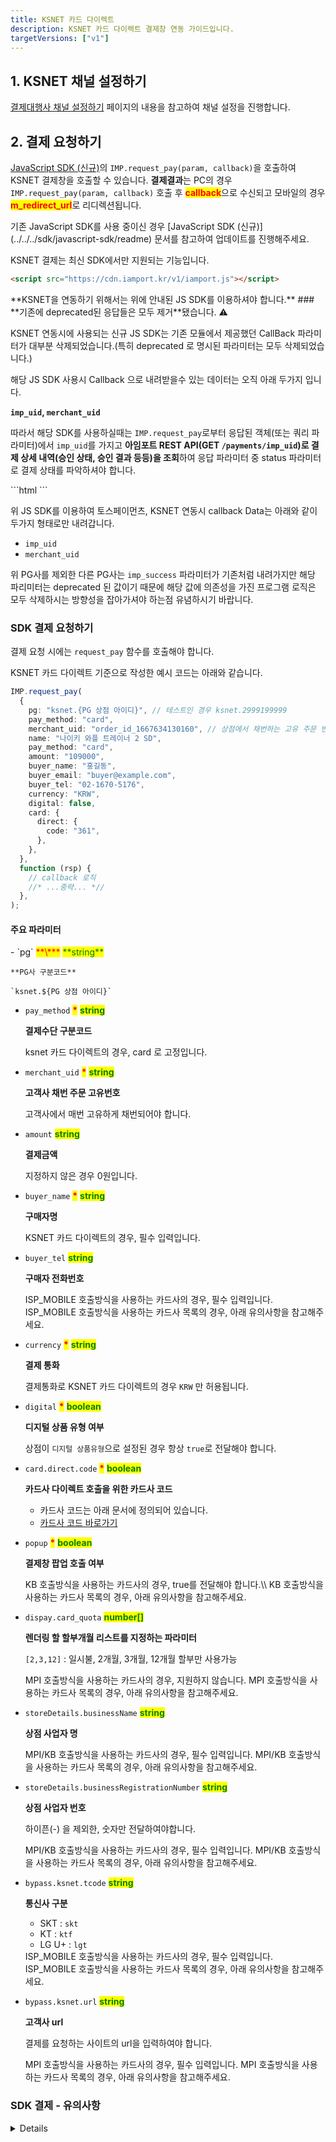 ```yaml
---
title: KSNET 카드 다이렉트
description: KSNET 카드 다이렉트 결제창 연동 가이드입니다.
targetVersions: ["v1"]
---
```



## 1. KSNET 채널 설정하기

[결제대행사 채널 설정하기](../../../ready/readme#3-결제대행사-채널-설정하기) 페이지의 내용을 참고하여 채널 설정을 진행합니다.

## 2. 결제 요청하기

[JavaScript SDK (신규)](../../../sdk/javascript-sdk/readme)의 `IMP.request_pay(param, callback)`을 호출하여 KSNET 결제창을 호출할 수 있습니다. **결제결과**는 PC의 경우 `IMP.request_pay(param, callback)` 호출 후 <mark style="color:red;">**callback**</mark>으로 수신되고 모바일의 경우 <mark style="color:red;">**m\_redirect\_url**</mark>로 리디렉션됩니다.

<Hint style="warning">
  기존 JavaScript SDK를 사용 중이신 경우 [JavaScript SDK (신규)](../../../sdk/javascript-sdk/readme) 문서를 참고하여 업데이트를 진행해주세요.
</Hint>

KSNET 결제는 최신 SDK에서만 지원되는 기능입니다.

```html
<script src="https://cdn.iamport.kr/v1/iamport.js"></script>
```

<Hint style="info">
  **KSNET을 연동하기 위해서는 위에 안내된 JS SDK를 이용하셔야 합니다.**
</Hint>

<Hint style="danger">
  ### **기존에 deprecated된 응답들은 모두 제거**됐습니다. ⚠️

  KSNET 연동시에 사용되는 신규 JS SDK는 기존 모듈에서 제공했던 CallBack 파라미터가 대부분 삭제되었습니다.(특히 deprecated 로 명시된 파라미터는 모두 삭제되었습니다.)

  해당 JS SDK 사용시 Callback 으로 내려받을수 있는 데이터는 오직 아래 두가지 입니다.

  **`imp_uid`, `merchant_uid`**

  따라서 해당 SDK를 사용하실때는 `IMP.request_pay`로부터 응답된 객체(또는 쿼리 파라미터)에서 `imp_uid`를 가지고 **아임포트 REST API(GET `/payments/imp_uid`)로 결제 상세 내역(승인 상태, 승인 결과 등등)을 조회**하여 응답 파라미터 중 status 파라미터로 결제 상태를 파악하셔야 합니다.
</Hint>

<Hint style="info">
  ```html
  <script src="https://cdn.iamport.kr/v1/iamport.js"></script>
  ```

  위 JS SDK를 이용하여 토스페이먼츠, KSNET 연동시 callback Data는
  아래와 같이 두가지 형태로만 내려갑니다.

  - `imp_uid`
  - `merchant_uid`

  위 PG사를 제외한 다른 PG사는 `imp_success` 파라미터가 기존처럼 내려가지만
  해당 파리미터는 deprecated 된 값이기 때문에 해당 값에 의존성을 가진 프로그램 로직은 모두 삭제하시는
  방향성을 잡아가셔야 하는점 유념하시기 바랍니다.
</Hint>

### SDK 결제 요청하기

결제 요청 시에는 `request_pay` 함수를 호출해야 합니다.

KSNET 카드 다이렉트 기준으로 작성한 예시 코드는 아래와 같습니다.

```typescript title="SDK 결제 요청"
IMP.request_pay(
  {
    pg: "ksnet.{PG 상점 아이디}", // 테스트인 경우 ksnet.2999199999
    pay_method: "card",
    merchant_uid: "order_id_1667634130160", // 상점에서 채번하는 고유 주문 번호
    name: "나이키 와플 트레이너 2 SD",
    pay_method: "card",
    amount: "109000",
    buyer_name: "홍길동",
    buyer_email: "buyer@example.com",
    buyer_tel: "02-1670-5176",
    currency: "KRW",
    digital: false,
    card: {
      direct: {
        code: "361",
      },
    },
  },
  function (rsp) {
    // callback 로직
    //* ...중략... *//
  },
);
```

#### **주요 파라미터**
<ParamTree>
  - `pg` <mark style="color:red;">**\***</mark> <mark style="color:green;">**string**</mark>

    **PG사 구분코드**

    `ksnet.${PG 상점 아이디}`

  - `pay_method` <mark style="color:red;">**\***</mark> <mark style="color:green;">**string**</mark>

    **결제수단 구분코드**

    ksnet 카드 다이렉트의 경우, card 로 고정입니다.

  - `merchant_uid` <mark style="color:red;">**\***</mark> <mark style="color:green;">**string**</mark>

    **고객사 채번 주문 고유번호**

    고객사에서 매번 고유하게 채번되어야 합니다.
    
  - `amount` <mark style="color:green;">**string**</mark>

    **결제금액**

    지정하지 않은 경우 0원입니다.

  - `buyer_name` <mark style="color:red;">**\***</mark> <mark style="color:green;">**string**</mark>

    **구매자명**

    KSNET 카드 다이렉트의 경우, 필수 입력입니다.

  - `buyer_tel` <mark style="color:green;">**string**</mark>

    **구매자 전화번호**

    <Hint style="warning">
      ISP_MOBILE 호출방식을 사용하는 카드사의 경우, 필수 입력입니다.  
      ISP_MOBILE 호출방식을 사용하는 카드사 목록의 경우, 아래 유의사항을 참고해주세요.
    </Hint>

  - `currency` <mark style="color:red;">**\***</mark> <mark style="color:green;">**string**</mark>

    **결제 통화**

    결제통화로 KSNET 카드 다이렉트의 경우 `KRW` 만 허용됩니다.

  - `digital` <mark style="color:red;">**\***</mark> <mark style="color:green;">**boolean**</mark>

    **디지털 상품 유형 여부**

    상점이 `디지털 상품유형`으로 설정된 경우 항상 `true`로 전달해야 합니다.

  - `card.direct.code` <mark style="color:red;">**\***</mark> <mark style="color:green;">**boolean**</mark>

    **카드사 다이렉트 호출을 위한 카드사 코드**

    - 카드사 코드는 아래 문서에 정의되어 있습니다.
    - [카드사 코드 바로가기](https://developers.portone.io/docs/ko/tip/card-code?v=v1)

  - `popup` <mark style="color:red;">**\***</mark> <mark style="color:green;">**boolean**</mark>

    **결제창 팝업 호출 여부**

    <Hint style="warning">
      KB 호출방식을 사용하는 카드사의 경우, true를 전달해야 합니다.\\
      KB 호출방식을 사용하는 카드사 목록의 경우, 아래 유의사항을 참고해주세요.
    </Hint>

  - `dispay.card_quota` <mark style="color:green;">**number[]**</mark>

    **렌더링 할 할부개월 리스트를 지정하는 파라미터**
  
    ```[2,3,12]``` : 일시불, 2개월, 3개월, 12개월 할부만 사용가능

    <Hint style="warning">
      MPI 호출방식을 사용하는 카드사의 경우, 지원하지 않습니다.  
      MPI 호출방식을 사용하는 카드사 목록의 경우, 아래 유의사항을 참고해주세요.
    </Hint>

  - `storeDetails.businessName` <mark style="color:green;">**string**</mark>

    **상점 사업자 명**

    <Hint style="warning">
      MPI/KB 호출방식을 사용하는 카드사의 경우, 필수 입력입니다.  
      MPI/KB 호출방식을 사용하는 카드사 목록의 경우, 아래 유의사항을 참고해주세요.
    </Hint>

  - `storeDetails.businessRegistrationNumber` <mark style="color:green;">**string**</mark>

    **상점 사업자 번호**

    하이픈(-) 을 제외한, 숫자만 전달하여야합니다.

    <Hint style="warning">
      MPI/KB 호출방식을 사용하는 카드사의 경우, 필수 입력입니다.  
      MPI/KB 호출방식을 사용하는 카드사 목록의 경우, 아래 유의사항을 참고해주세요.
    </Hint>

  - `bypass.ksnet.tcode` <mark style="color:green;">**string**</mark>

    **통신사 구분**

    - SKT : `skt`
    - KT : `ktf`
    - LG U+ : `lgt`

    <Hint style="warning">
      ISP_MOBILE 호출방식을 사용하는 카드사의 경우, 필수 입력입니다.  
      ISP_MOBILE 호출방식을 사용하는 카드사 목록의 경우, 아래 유의사항을 참고해주세요.
    </Hint>

  - `bypass.ksnet.url` <mark style="color:green;">**string**</mark>

    **고객사 url**

    결제를 요청하는 사이트의 url을 입력하여야 합니다.

    <Hint style="warning">
      MPI 호출방식을 사용하는 카드사의 경우, 필수 입력입니다.  
      MPI 호출방식을 사용하는 카드사 목록의 경우, 아래 유의사항을 참고해주세요.
    </Hint>

</ParamTree>

### SDK 결제 - 유의사항

<Details>
  <p slot="summary">선택한 카드사에 따라, 일부 파라미터의 동작이 상이할 수 있습니다.</p>

  KSNET 에서 제공하는 모듈이 카드사별로 상이하여, 일부 파라미터의 동작이 상이할 수 있습니다.

  상세한 내용은 위의 주요 파라미터 문서를 참고해주세요.

  모듈은 총 4개로, 아래에 정의된 모듈 구별을 따라갑니다.

  `ISP_PC`: BC, 수협, 전북, 광주, 카카오뱅크

  `ISP_MOBILE`: BC, 수협, 전북, 광주, 카카오뱅크

  `MPI`: 우리, 하나, 농협, 삼성, 현대, 롯데, 신한, 시티

  `KB`: 국민
</Details>
